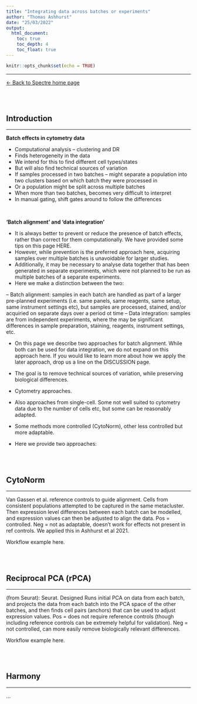 ```yaml
---
title: "Integrating data across batches or experiments"
author: "Thomas Ashhurst"
date: "25/03/2022"
output:
  html_document:
    toc: true
    toc_depth: 4
    toc_float: true
---
```


```r
knitr::opts_chunk$set(echo = TRUE)
```

---

[<- Back to Spectre home page](https://immunedynamics.io/spectre)

<br />
<br />






## Introduction

---

**Batch effects in cytometry data**

- Computational analysis -- clustering and DR
- Finds heterogeneity in the data
- We intend for this to find different cell types/states
- But will also find technical sources of variation
- If samples processed in two batches -- might separate a population into two clusters based on which batch they were processed in
- Or a population might be split across multiple batches
- When more than two batches, becomes very difficult to interpret
- In manual gating, shift gates around to follow the differences

<br />



**'Batch alignment' and 'data integration'**

- It is always better to prevent or reduce the presence of batch effects, rather than correct for them computationally. We have provided some tips on this page HERE.
- However, while prevention is the preferred approach here, acquiring samples over multiple batches is unavoidable for larger studies.
- Additionally, it may be necessary to analyse data together that has been generated in separate experiments, which were not planned to be run as multiple batches of a separate experiments.
- Here we make a distinction between the two:

-- Batch alignment: samples in each batch are handled as part of a larger pre-planned experiments (i.e. same panels, same reagents, same setup, same instrument settings etc), but samples are processed, stained, and/or acquiried on separate days over a period ot time
-- Data integration: samples are from independent experiments, where the may be significant differences in sample preparation, staining, reagents, instrument settings, etc.

- On this page we describe two approaches for batch alignment. While both can be used for data integration, we do not expand on this approach here. If you would like to learn more about how we apply the later approach, drop us a line on the DISCUSSION page.

- The goal is to remove technical sources of variation, while preserving biological differences.
- Cytometry approaches.
- Also approaches from single-cell. Some not well suited to cytometry data due to the number of cells etc, but some can be reasonably adapted.
- Some methods more controlled (CytoNorm), other less controlled but more adaptable.
- Here we provide two approaches:

<br />
<br />




## CytoNorm

---

Van Gassen et al. reference controls to guide alignment. Cells from consistent populations attempted to be captured in the same metacluster. Then expression level differences between each batch can be modelled, and expression values can then be adjusted to align the data. Pos = controlled. Neg = not as adaptable, doesn't work for effects not present in ref controls. We applied this in Ashhurst et al 2021.

Workflow example here.


<br />
<br />





## Reciprocal PCA (rPCA)

---

(from Seurat): Seurat. Designed Runs initial PCA on data from each batch, and projects the data from each batch into the PCA space of the other batches, and then finds cell pairs (anchors) that can be used to adjust expression values. Pos = does not require reference controls (though including reference controls can be extremely helpful for validation). Neg = not controlled, can more easily remove biologically relevant differences.

Workflow example here.

<br />
<br />





## Harmony

---

...

<br />
<br />






<br />
<br />









